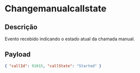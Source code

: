 # Changemanualcallstate

## Descrição

Evento recebido indicando o estado atual da chamada manual.

## Payload

```json copy
{ "callId": 91015, "callState": "Started" }
```
